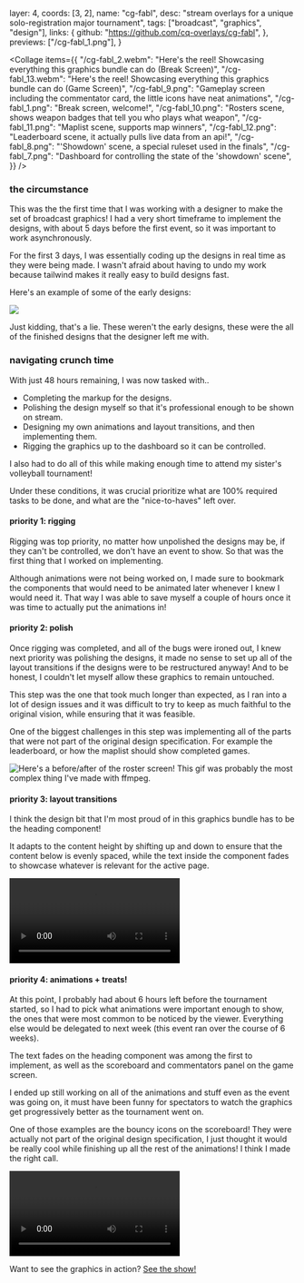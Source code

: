   layer: 4,
  coords: [3, 2],
  name: "cg-fabl",
  desc: "stream overlays for a unique solo-registration major tournament",
  tags: ["broadcast", "graphics", "design"],
  links: {
    github: "https://github.com/cq-overlays/cg-fabl",
  },
  previews: ["/cg-fabl_1.png"],
}

<Collage
  items={{
    "/cg-fabl_2.webm":
      "Here's the reel! Showcasing everything this graphics bundle can do (Break Screen)",
    "/cg-fabl_13.webm":
      "Here's the reel! Showcasing everything this graphics bundle can do (Game Screen)",
    "/cg-fabl_9.png":
      "Gameplay screen including the commentator card, the little icons have neat animations",
    "/cg-fabl_1.png": "Break screen, welcome!",
    "/cg-fabl_10.png":
      "Rosters scene, shows weapon badges that tell you who plays what weapon",
    "/cg-fabl_11.png": "Maplist scene, supports map winners",
    "/cg-fabl_12.png":
      "Leaderboard scene, it actually pulls live data from an api!",
    "/cg-fabl_8.png": "'Showdown' scene, a special ruleset used in the finals",
    "/cg-fabl_7.png":
      "Dashboard for controlling the state of the 'showdown' scene",
  }}
/>

<CaseDivider />

### the circumstance

This was the the first time that I was working with a designer to make the set of
broadcast graphics! I had a very short timeframe to implement the designs, with about
5 days before the first event, so it was important to work asynchronously.

For the first 3 days, I was essentially coding up the designs in real time as they were being made. I wasn't afraid about having to undo my work because tailwind makes it really easy to build designs fast.

Here's an example of some of the early designs:

![](/cg-fabl_3.png)

Just kidding, that's a lie. These weren't the early designs, these were the all of the finished designs that the designer left me with.

### navigating crunch time

With just 48 hours remaining, I was now tasked with..

- Completing the markup for the designs.
- Polishing the design myself so that it's professional enough to be shown on stream.
- Designing my own animations and layout transitions, and then implementing them.
- Rigging the graphics up to the dashboard so it can be controlled.

I also had to do all of this while making enough time to attend my sister's volleyball tournament!

Under these conditions, it was crucial prioritize what are 100% required tasks to be done, and what are the "nice-to-haves" left over.

#### priority 1: rigging

Rigging was top priority, no matter how unpolished the designs may be, if they can't be controlled, we don't have an event to show. So that was the first thing that I worked on implementing.

Although animations were not being worked on, I made sure to bookmark the components that would need to be animated later whenever I knew I would need it. That way I was able to save myself a couple of hours once it was time to actually put the animations in!

#### priority 2: polish

Once rigging was completed, and all of the bugs were ironed out, I knew next priority was polishing the designs, it made no sense to set up all of the layout transitions if the designs were to be restructured anyway! And to be honest, I couldn't let myself allow these graphics to remain untouched.

This step was the one that took much longer than expected, as I ran into a lot of design issues and it was difficult to try to keep as much faithful to the original vision, while ensuring that it was feasible.

One of the biggest challenges in this step was implementing all of the parts that were not part of the original design specification. For example the leaderboard, or how the maplist should show completed games.

![Here's a before/after of the roster screen! This gif was probably the most complex thing I've made with ffmpeg.](/cg-fabl_6.gif)

#### priority 3: layout transitions

I think the design bit that I'm most proud of in this graphics bundle has to be the heading component!

It adapts to the content height by shifting up and down to ensure that the content below is evenly spaced, while the text inside the component fades to showcase whatever is relevant for the active page.

![](/cg-fabl_4.webm)

#### priority 4: animations + treats!

At this point, I probably had about 6 hours left before the tournament started, so I had to pick what animations were important enough to show, the ones that were most common to be noticed by the viewer. Everything else would be delegated to next week (this event ran over the course of 6 weeks).

The text fades on the heading component was among the first to implement, as well as the scoreboard and commentators panel on the game screen.

I ended up still working on all of the animations and stuff even as the event was going on, it must have been funny for spectators to watch the graphics get progressively better as the tournament went on.

One of those examples are the bouncy icons on the scoreboard! They were actually not part of the original design specification, I just thought it would be really cool while finishing up all the rest of the animations! I think I made the right call.

![](/cg-fabl_5.webm)

Want to see the graphics in action? [See the show!](https://youtu.be/Kz5w3a8Z_tM?t=673)
